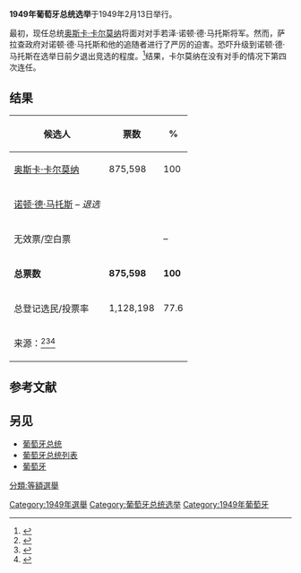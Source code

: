 {{Expand language|1=es|time=2020-12-26T05:03:51+00:00}}
{{Infobox election
| election_name = 1949年葡萄牙总统选举
| country = 葡萄牙
| type = 总统
| ongoing = no
| previous_election = [[1942年葡萄牙总统选举|1942年葡萄牙总统选举]]
| previous_year = [[1942年葡萄牙总统选举|1942]]
| next_election = [[1951年葡萄牙总统选举|1951年葡萄牙总统选举]]
| next_year = [[1951年葡萄牙总统选举|1951]]
| election_date = 1949年2月13日
| turnout = 77.6% {{decrease}} 13.5 [[Percentage_point|pp]]
| image1 = [[File:Carmona.jpg|129px]]
| candidate1 = '''[[安东尼奥·奥斯卡·德·弗拉戈索·卡尔莫纳|奥斯卡·卡尔莫纳]]'''
| party1 = [[國民聯盟_(葡萄牙)|国民联盟]]
| popular_vote1 = '''761,730''' 	
| percentage1 = '''100%'''
| image2 = [[File:Norton_de_Matos_(retrato).jpg|129px]]
| candidate2 = [[若泽·诺顿·德·马托斯|诺顿·德·马托斯]]
| party2 = [[无党籍|独立人士]]
| popular_vote2 = ''退选''
| percentage2 = 
| title = 总统
| before_election = [[安东尼奥·奥斯卡·德·弗拉戈索·卡尔莫纳|奥斯卡·卡尔莫纳]]
| before_party = [[國民聯盟_(葡萄牙)|国民联盟]]
| after_election = [[安东尼奥·奥斯卡·德·弗拉戈索·卡尔莫纳|奥斯卡·卡尔莫纳]]
| after_party = [[國民聯盟_(葡萄牙)|国民联盟]]
}}
'''1949年葡萄牙总统选举'''于1949年2月13日举行。

最初，现任总统[[安东尼奥·奥斯卡·德·弗拉戈索·卡尔莫纳|奥斯卡·卡尔莫纳]]将面对对手若泽·诺顿·德·马托斯将军。然而，萨拉查政府对诺顿·德·马托斯和他的追随者进行了严厉的迫害。恐吓升级到诺顿·德·马托斯在选举日前夕退出竞选的程度。<ref>{{cite book|url=https://books.google.com/books?id=e-3kxBySncsC&q=Norton+de+Matos+1949&pg=PA200|title=Historical Dictionary of Portugal|author1=Douglas Wheeler|author2=Walter Opello, Jr.|publisher={{tsl|en|Scarecrow Press||Scarecrow Press}}|date=2010|isbn=9780810870758|page=200-201}}</ref>结果，卡尔莫纳在没有对手的情况下第四次连任。

==结果==
{| class=wikitable style=text-align:right
!候选人
!票数
!%
|-
|align=left|[[安东尼奥·奥斯卡·德·弗拉戈索·卡尔莫纳|奥斯卡·卡尔莫纳]]||875,598|| 100
|-
|align=left|[[若泽·诺顿·德·马托斯|诺顿·德·马托斯]] – ''退选''||  || 
|-
|align=left|无效票/空白票|| ||–
|-
|align=left|'''总票数'''||'''875,598'''||'''100'''
|-
|align=left|总登记选民/投票率||1,128,198||77.6
|-
|align=left colspan=4|来源：<ref>{{cite web|url= http://www.iscsp.utl.pt/~cepp/eleicoes_portuguesas/1949_pr.htm|title= Eleição presidencial de 1949|accessdate= 2014-09-08|language= pt|archive-url= https://web.archive.org/web/20050111072218/http://www.iscsp.utl.pt/~cepp/eleicoes_portuguesas/1949_pr.htm|archive-date= 2005-01-11|dead-url= yes}}</ref><ref>{{cite web|url= http://www.iscsp.utl.pt/~cepp/eleicoes_em_portugal.htm|title= Eleições Gerais Portuguesas desde 1820|accessdate= 2014-09-08|language= pt|archive-url= https://web.archive.org/web/20050105172845/http://www.iscsp.utl.pt/~cepp/eleicoes_em_portugal.htm|archive-date= 2005-01-05|dead-url= yes}}</ref><ref>{{cite web|url= https://www.researchgate.net/publication/264550460|title= Elections in Portugal|accessdate= 2020-08-05|language= en|archive-date= January 2010|url-status=}}</ref>
|}

==参考文献==
{{reflist}}
==另见==
* [[葡萄牙总统|葡萄牙总统]]
* [[葡萄牙总统列表|葡萄牙总统列表]]
* [[葡萄牙|葡萄牙]]

{{葡萄牙選舉}}
[[Category:1949年選舉|Category:1949年選舉]]
[[Category:葡萄牙总统选举|Category:葡萄牙总统选举]]
[[Category:1949年葡萄牙|Category:1949年葡萄牙]]
[[分類:等額選舉|分類:等額選舉]]